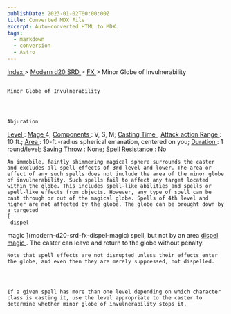 ```yaml
---
publishDate: 2023-01-02T00:00:00Z
title: Converted MDX File
excerpt: Auto-converted HTML to MDX.
tags:
  - markdown
  - conversion
  - Astro
---
```


[
Index
](-index) >
[
Modern d20 SRD
](modern-d20-srd-index) >
[
FX
](modern-d20-srd-fx-index) > Minor Globe of Invulnerability

##

    Minor Globe of Invulnerability




    Abjuration

[
Level
](modern-d20-srd-fx-level)
:
[
Mage
](modern-d20-srd-classes-advanced-mage)
4;
[
Components
](modern-d20-srd-fx-components)
: V, S, M;
[
Casting Time
](modern-d20-srd-fx-casting-time)
;
[
Attack action
](modern-d20-srd-combat-attack-actions)
[
Range
](modern-d20-srd-fx-range)
: 10 ft.;
[
Area
](modern-d20-srd-fx-area)
: 10-ft.-radius spherical emanation, centered on you;
[
Duration
](modern-d20-srd-fx-duration)
: 1 round/level;
[
Saving Throw
](modern-d20-srd-basics-saving-throws)
: None;
[
Spell Resistance
](modern-d20-srd-special-abilities-spell-resistance)
: No

    An immobile, faintly shimmering magical sphere surrounds the caster and excludes all spell effects of 3rd level and lower. The area or effect of any such spells does not include the area of the minor globe of invulnerability. Such spells fail to affect any target located within the globe. This includes spell-like abilities and spells or spell-like effects from objects. However, any type of spell can be cast through or out of the magical globe. Spells of 4th level and higher are not affected by the globe. The globe can be brought down by a targeted
    [
     dispel

magic
](modern-d20-srd-fx-dispel-magic)
spell, but not by an area
[
dispel
magic
](modern-d20-srd-fx-dispel-magic)
. The caster can leave and return to the globe without penalty.

    Note that spell effects are not disrupted unless their effects enter the globe, and even then they are merely suppressed, not dispelled.




    If a given spell has more than one level depending on which character class is casting it, use the level appropriate to the caster to determine whether minor globe of invulnerability stops it.

